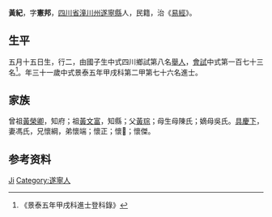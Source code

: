 {{Otheruses|other=名为黃紀的其他人物|黄纪}}
{{明清人物信息框
| 姓名 = 黃紀
| 原名 =
| 圖片名稱= 
| 圖片大小 =
| 圖片說明 = 
| 最高職務 =
| 國家 = 大明 
| 爵位 =
| 籍貫 = [[四川省|四川省]][[潼川州|潼川州]][[遂寧縣|遂寧縣]]
| 族裔 = 
| 旗籍 = 
| 字號 = 
| 諡號 =
| 出生日期 = 五月十五日
| 出生地點 =
| 逝世日期 = 
| 逝世地點 =
| 墓葬 =
| 配偶 = 馮氏
| 親屬 = 曾祖[[黃榮卿|黃榮卿]]，祖[[黃文富|黃文富]]，父[[黃琮|黃琮]]，母生母陳氏；嫡母吳氏
| 出身 =
* 景泰五年甲戌科進士
| 經歷 =
| 著作 =  
*
*
*
}}
'''黃紀'''{{BD|1424年||1483年||}}，字'''憲邦'''，[[四川省|四川省]][[潼川州|潼川州]][[遂寧縣|遂寧縣]]人，民籍，治《[[易經|易經]]》。

== 生平 ==
五月十五日生，行二，由國子生中式四川鄉試第八名[[舉人|舉人]]，[[會試|會試]]中式第一百七十三名<ref>《景泰五年甲戌科進士登科錄》</ref>。年三十一歲中式景泰五年甲戌科第二甲第七十六名進士。

== 家族 ==
曾祖[[黃榮卿|黃榮卿]]，知府；祖[[黃文富|黃文富]]，知縣；父[[黃琮|黃琮]]；母生母陳氏；嫡母吳氏。[[具慶下|具慶下]]，妻馮氏，兄懷綱，弟懷端；懷正；懷𨰎；懷傑。

== 参考资料 ==
{{reflist}}

{{景泰五年甲戌科殿试金榜}}

{{Authority control}}

{{DEFAULTSORT:Huang黄}}
[[Category:黃姓|Ji]]
[[Category:遂寧人|Category:遂寧人]]